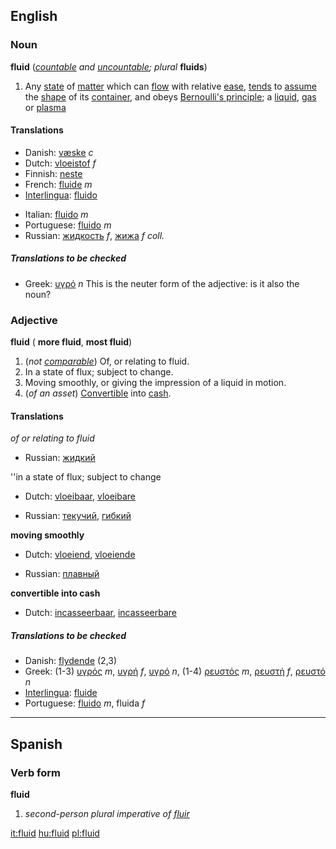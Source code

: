 ==English==
===Noun===
'''fluid''' (''[[countable]] and [[uncountable]]; plural'' '''fluids''')

#Any [[state]] of [[matter]] which can [[flow]] with relative [[ease]], [[tend]]s to [[assume]] the [[shape]] of its [[container]], and obeys [[Bernoulli's principle]]; a [[liquid]], [[gas]] or [[plasma]]

====Translations====
{{top}}
*Danish: [[væske]] ''c''
*Dutch: [[vloeistof]] ''f''
*Finnish: [[neste]]
*French: [[fluide]] ''m''
*[[Interlingua]]: [[fluido#Interlingua|fluido]]
{{mid}}
*Italian: [[fluido#Italian|fluido]] ''m''
*Portuguese: [[fluido#Portuguese|fluido]] ''m''
*Russian: [[жидкость]] ''f'', [[жижа]] ''f coll.''
{{bottom}}

=====Translations to be checked=====
<!--Remove this section once all of the translations below have been moved into the tables above.-->
{{checktrans}}

*Greek: [[υγρό]] ''n''  This is the neuter form of the adjective: is it also the noun?

===Adjective===
'''fluid''' ({{compar}} '''more fluid''', {{superl}} '''most fluid''')

#(''not [[comparable]]'') Of, or relating to fluid.
#In a state of flux; subject to change.
#Moving smoothly, or giving the impression of a liquid in motion.
#(''of an asset'') [[Convertible]] into [[cash]].

====Translations====

''of or relating to fluid''
{{top}}
{{mid}}
*Russian: [[жидкий]]
{{bottom}}

''in a state of flux; subject to change
{{top}}
*Dutch: [[vloeibaar]], [[vloeibare]]
{{mid}}
*Russian: [[текучий]], [[гибкий]]
{{bottom}}

'''moving smoothly'''
{{top}}
*Dutch: [[vloeiend]], [[vloeiende]]
{{mid}}
*Russian: [[плавный]]
{{bottom}}

'''convertible into cash'''
{{top}}
*Dutch: [[incasseerbaar]], [[incasseerbare]]
{{mid}}
{{bottom}}

=====Translations to be checked=====
<!--Remove this section once all of the translations below have been moved into the tables above.-->
{{checktrans}}

*Danish: [[flydende]] (2,3)
*Greek: (1-3) [[υγρός]] ''m'', [[υγρή]] ''f'', [[υγρό]] ''n'', (1-4) [[ρευστός]] ''m'', [[ρευστή]] ''f'', [[ρευστό]] ''n''
*[[Interlingua]]: [[fluide]]
*Portuguese: [[fluido]] ''m'', fluida ''f''

----

==Spanish==
===Verb form===
'''fluid'''

# ''second-person plural imperative of [[fluir]]''

[[it:fluid]]
[[hu:fluid]]
[[pl:fluid]]